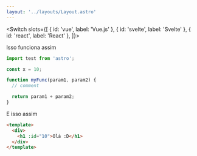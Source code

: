 ```yaml
---
layout: '../layouts/Layout.astro'
---
```








<Switch slots={[
  { id: 'vue', label: 'Vue.js' },
  { id: 'svelte', label: 'Svelte' },
  { id: 'react', label: 'React' },
]}>
  <Source code={vueCode} kind="vue" slot="vue">
    <SimpleCounterVue client:visible />
  </Source>

  <Source code={svelteCode} kind="svelte" slot="svelte">
    <SimpleCounterSvelte client:visible />
  </Source>

  <Source code={reactCode} kind="none" slot="react">
    <SimpleCounterReact client:visible />
  </Source>
</Switch>
<DomLogger class="component-logs" />

Isso funciona assim

```ts
import test from 'astro';

const x = 10;

function myFunc(param1, param2) {
  // comment

  return param1 + param2;
}
```

E isso assim

```html
<template>
  <div>
    <h1 :id="10">Olá :D</h1>
  </div>
</template>
```
